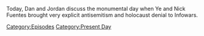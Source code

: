 {{DEFAULTSORT:
    #_EPISODE_0753:December 1, 2022
}}{{Episode
    | title           = December 1, 2022
    | caption         = Listen to this episode on [https://knowledgefight.libsyn.com/753-december-1-2022 Libsyn] [https://open.spotify.com/episode/6TESyablUK7j9ywW35QEl5 Spotify], Read the [[Transcript/753: December 1, 2022|Unofficial Transcript]]
    | episodeNumber   = 753
    | length          = 03:39:36
    | airDate         = December 3, 2022
    | coverageDate    = December 1, 2022
    | episodeType     = [[:Category:Present Day|Present Day]]
    | appearance      = [[Nick Fuentes]], [[Kanye West]]
    | previousEpisode = [[752: Ye Took A Dip In The Pool]]
    | nextEpisode     = [[754: Formulaic Objections Part 12]]
}}

{{Stub}}

Today, Dan and Jordan discuss the monumental day when Ye and Nick Fuentes brought very explicit antisemitism and holocaust denial to Infowars.

[[Category:Episodes]]
[[Category:Present Day]]
